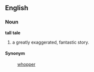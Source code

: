 ==English==
===Noun===
'''tall tale'''
# a greatly exaggerated, fantastic story.

====Synonym====
:[[whopper]]